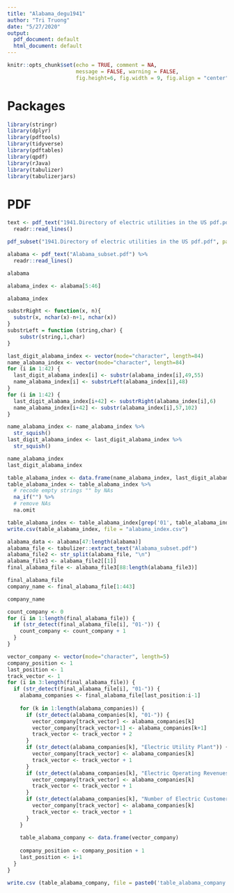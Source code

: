 ```yaml
---
title: "Alabama_degu1941"
author: "Tri Truong"
date: "5/27/2020"
output: 
  pdf_document: default
  html_document: default
---
```


```r
knitr::opts_chunk$set(echo = TRUE, comment = NA, 
                      message = FALSE, warning = FALSE,
                      fig.height=6, fig.width = 9, fig.align = "center")
```

# Packages

```r
library(stringr)
library(dplyr)
library(pdftools)
library(tidyverse)
library(pdftables)
library(qpdf)
library(rJava)
library(tabulizer)
library(tabulizerjars)
```

# PDF

```r
text <- pdf_text("1941.Directory of electric utilities in the US pdf.pdf") %>%
  readr::read_lines()
```

```r
pdf_subset("1941.Directory of electric utilities in the US pdf.pdf", page= 86:99, output= "Alabama_subset.pdf")
```

```r
alabama <- pdf_text("Alabama_subset.pdf") %>%
  readr::read_lines()
```

```r
alabama 
```

```r
alabama_index <- alabama[5:46]

alabama_index
```

```r
substrRight <- function(x, n){
  substr(x, nchar(x)-n+1, nchar(x))
}
substrLeft = function (string,char) {
    substr(string,1,char)
}
```

```r
last_digit_alabama_index <- vector(mode="character", length=84)
name_alabama_index <- vector(mode="character", length=84)
for (i in 1:42) {
  last_digit_alabama_index[i] <- substr(alabama_index[i],49,55)
  name_alabama_index[i] <- substrLeft(alabama_index[i],48)
}
for (i in 1:42) {
  last_digit_alabama_index[i+42] <- substrRight(alabama_index[i],6)
  name_alabama_index[i+42] <- substr(alabama_index[i],57,102)
}

name_alabama_index <- name_alabama_index %>%
  str_squish()
last_digit_alabama_index <- last_digit_alabama_index %>%
  str_squish()

name_alabama_index
last_digit_alabama_index
```

```r
table_alabama_index <- data.frame(name_alabama_index, last_digit_alabama_index)
table_alabama_index <- table_alabama_index %>%
  # recode empty strings "" by NAs
  na_if("") %>%
  # remove NAs
  na.omit

table_alabama_index <- table_alabama_index[grep('01', table_alabama_index$last_digit_alabama_index),]
write.csv(table_alabama_index, file = "alabama_index.csv")
```

```r
alabama_data <- alabama[47:length(alabama)]
alabama_file <- tabulizer::extract_text("Alabama_subset.pdf")
alabama_file2 <- str_split(alabama_file, "\n")
alabama_file3 <- alabama_file2[[1]]
final_alabama_file <- alabama_file3[88:length(alabama_file3)]
```

```r
final_alabama_file
company_name <- final_alabama_file[1:443]
```

```r
company_name
```

```r
count_company <- 0
for (i in 1:length(final_alabama_file)) {
  if (str_detect(final_alabama_file[i], "01-")) {
    count_company <- count_company + 1
  }
}

vector_company <- vector(mode="character", length=5)
company_position <- 1
last_position <- 1
track_vector <- 1
for (i in 3:length(final_alabama_file)) {
  if (str_detect(final_alabama_file[i], "01-")) {
    alabama_companies <- final_alabama_file[last_position:i-1]
    
    for (k in 1:length(alabama_companies)) {
      if (str_detect(alabama_companies[k], "01-")) {
        vector_company[track_vector] <- alabama_companies[k]
        vector_company[track_vector+1] <- alabama_companies[k+1]
        track_vector <- track_vector + 2
      }
      if (str_detect(alabama_companies[k], "Electric Utility Plant")) {
        vector_company[track_vector] <- alabama_companies[k]
        track_vector <- track_vector + 1
      }
      if (str_detect(alabama_companies[k], "Electric Operating Revenues")) {
        vector_company[track_vector] <- alabama_companies[k]
        track_vector <- track_vector + 1
      }
      if (str_detect(alabama_companies[k], "Number of Electric Customers")) {
        vector_company[track_vector] <- alabama_companies[k]
        track_vector <- track_vector + 1
      }
    }
    
    table_alabama_company <- data.frame(vector_company)
    
    company_position <- company_position + 1
    last_position <- i+1
  }
}

write.csv (table_alabama_company, file = paste0('table_alabama_company', '.csv'))
```